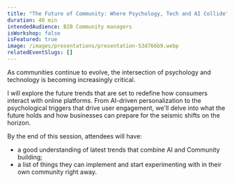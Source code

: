 ```yaml
---
title: "The Future of Community: Where Psychology, Tech and AI Collide"
duration: 40 min
intendedAudience: B2B Community managers
isWorkshop: false
isFeatured: true
image: /images/presentations/presentation-53d766b9.webp
relatedEventSlugs: []
---
```


As communities continue to evolve, the intersection of psychology and technology is becoming increasingly critical.

I will explore the future trends that are set to redefine how consumers interact with online platforms. From AI-driven personalization to the psychological triggers that drive user engagement, we'll delve into what the future holds and how businesses can prepare for the seismic shifts on the horizon.

By the end of this session, attendees will have:
- a good understanding of latest trends that combine AI and Community building;
- a list of things they can implement and start experimenting with in their own community right away.
